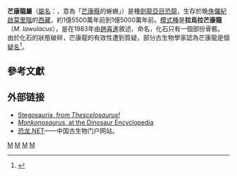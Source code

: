 {{Automatic Taxobox
| taxon = Monkonosaurus
| fossil_range = [[侏羅紀|侏羅紀]]晚期, {{fossil_range|150}}
| image = 
| image_caption = 
| authority = [[趙喜進|Zhao]], 1983
| type_species = '''拉烏拉芒康龍<br>''Monkonosaurus lawulacus'''''
| type_species_authority = Zhao, 1983 
}}

'''芒康龍屬'''（[[學名|屬名]]：{{lang|la|''Monkonosaurus''}}，意為「[[芒康縣|芒康縣]]的蜥蜴」）是種[[劍龍亞目|劍龍亞目]][[恐龍|恐龍]]，生存於晚[[侏儸紀|侏儸紀]][[啟莫里階|啟莫里階]]的[[西藏|西藏]]，約1億5500萬年前到1億5000萬年前。[[模式種|模式種]]是'''拉烏拉芒康龍'''（''M. lawulacus''），是在1983年由[[趙喜進|趙喜進]]敘述、命名，化石只有一個部份骨骸。由於化石的狀態破碎，芒康龍的有效性遭到質疑，部分古生物學家認為芒康龍是個[[疑名|疑名]]<ref name="Maidment">{{cite journal| last = Maidment| first = Susannah C.R.| authorlink = | coauthors = Guangbiao Wei | title = A review of the Late Jurassic stegosaurs (Dinosauria, Stegosauria) from the People's Republic of China| journal = Geological Magazine| volume = 143| issue = 5| pages = 621–634| publisher = | location = | date = 2006| url = http://geolmag.geoscienceworld.org/cgi/content/abstract/143/5/621| doi = 10.1017/S0016756806002500| id = | accessdate = 2008-06-29}}</ref>。

==參考文獻==
{{reflist}}

==外部链接==
* [https://web.archive.org/web/20090729092426/http://www.thescelosaurus.com/stegosauria.htm Stegosauria, from ''Thescelosaurus!'']
* [http://web.me.com/dinoruss/de_4/5a77891.htm ''Monkonosaurus'', at the Dinosaur Encyclopedia]
*[https://web.archive.org/web/20170527222928/http://dinosaur.net.cn/ 恐龙.NET]——中国古生物门户网站。
{{Thyreophora|S.}}
{{Taxonbar|from=Q142593}}

[[Category:亞洲恐龍|M]]
[[Category:劍龍亞目|M]]
[[Category:侏羅紀恐龍|M]]
[[Category:可疑的恐龍|M]]


{{Dinosaur-stub}}